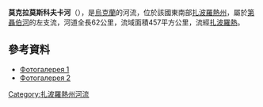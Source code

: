 {{No footnotes|time=2015-09-22T02:06:25+00:00}}
<!-- 檔案不存在 [[Image:Р_Московка.jpg|right]] -->

'''莫克拉莫斯科夫卡河'''（{{lang-uk|Мокра Московка}}），是[[烏克蘭|烏克蘭]]的河流，位於該國東南部[[扎波羅熱州|扎波羅熱州]]，屬於[[第聶伯河|第聶伯河]]的左支流，河道全長62公里，流域面積457平方公里，流經[[扎波羅熱|扎波羅熱]]。

==參考資料==
* [http://zp-ua.info/gallery/v/streets/P9193139.JPG.html Фотогалерея 1] {{Wayback|url=http://zp-ua.info/gallery/v/streets/P9193139.JPG.html |date=20180715210525 }}
* [http://www.zabor.zp.ua/gallery/categories.php?cat_id=67 Фотогалерея 2] {{Wayback|url=http://www.zabor.zp.ua/gallery/categories.php?cat_id=67 |date=20210117190150 }}

{{DEFAULTSORT:Мокра Московка}}
[[Category:扎波羅熱州河流|Category:扎波羅熱州河流]]


{{Ukraine-river-stub}}
